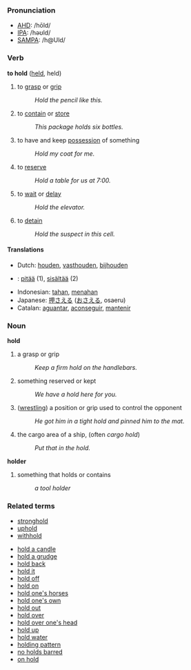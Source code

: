 === Pronunciation ===
*[[w:AHD|AHD]]: /hōld/
*[[w:IPA|IPA]]: /həʊld/
*[[w:SAMPA|SAMPA]]: /h@Uld/

=== Verb ===

'''to hold''' ([[held]], held)

# to [[grasp]] or [[grip]]
#: ''Hold the pencil like this.''
# to [[contain]] or [[store]]
#: ''This package holds six bottles.'' 
# to have and keep [[possess]]ion of something
#: ''Hold my coat for me.''
# to [[reserve]]
#: ''Hold a table for us at 7:00.''
# to [[wait]] or [[delay]]
#: ''Hold the elevator.''
# to [[detain]]
#: ''Hold the suspect in this cell.''

==== Translations ====
*Dutch: [[houden]], [[vasthouden]], [[bijhouden]]
*{{fi}}: [[pitää]] (1), [[sisältää]] (2)
*Indonesian: [[tahan]], [[tahan|menahan]]
*Japanese: [[押さえる]] ([[おさえる]], osaeru)
*Catalan: [[aguantar]], [[aconseguir]], [[mantenir]]

===Noun===
'''hold'''
# a grasp or grip
#: ''Keep a firm hold on the handlebars.''
# something reserved or kept
#: ''We have a hold here for you.''
# ([[wrestle|wrestling]]) a position or grip used to control the opponent
#: ''He got him in a tight hold and pinned him to the mat.''
# the cargo area of a ship, (often ''cargo hold'')
#: ''Put that in the hold.''
'''holder'''
# something that holds or contains
#: ''a tool holder''

===Related terms===
*[[stronghold]]
*[[uphold]]
*[[withhold]]

*[[hold a candle]]
*[[hold a grudge]]
*[[hold back]]
*[[hold it]]
*[[hold off]]
*[[hold on]]
*[[hold one's horses]]
*[[hold one's own]]
*[[hold out]]<!-- hyphenated? -->
*[[hold over]]<!-- hyphenated? -->
*[[hold over one's head]]
*[[hold up]]<!-- hyphenated? -->
*[[hold water]]
*[[holding pattern]]
*[[no holds barred]]
*[[on hold]]